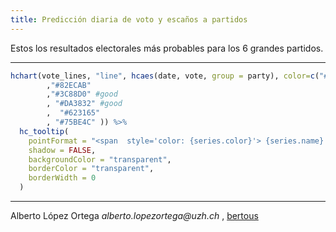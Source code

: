 ```yaml
---
title: Predicción diaria de voto y escaños a partidos
---
```


Estos los resultados electorales más probables para los 6 grandes partidos.

_________________

```r

hchart(vote_lines, "line", hcaes(date, vote, group = party), color=c("#E75D29" #good
        ,"#82ECAB"
        ,"#3C88D0" #good
        , "#DA3832" #good
        ,  "#623165"
        , "#75BE4C" )) %>% 
  hc_tooltip(
    pointFormat = "<span  style='color: {series.color}'> {series.name} <b>{point.y}</b><br/>(Escaños:{point.seats})</span>",
    shadow = FALSE,
    backgroundColor = "transparent",
    borderColor = "transparent",
    borderWidth = 0
  )
```

_____

Alberto López Ortega _alberto.lopezortega@uzh.ch_ , [bertous](https://twitter.com/bertous)


